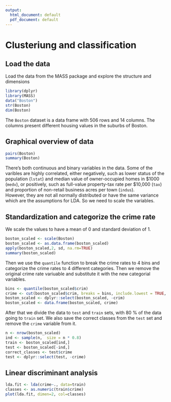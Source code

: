 ```yaml
---
output:
  html_document: default
  pdf_document: default
---
```

# Clusteriung and classification

## Load the data
Load the data from the MASS package and explore the structure and dimensions
```r
library(dplyr)
library(MASS)
data("Boston")
str(Boston)
dim(Boston)
```
The `Boston` dataset is a data frame with 506 rows and 14 columns. The columns present different housing values in the suburbs of Boston.  

## Graphical overview of data
```r
pairs(Boston)
summary(Boston)
```

There's both continuous and binary variables in the data.  Some of the varibles are highly correlated, either negatively, such as lower status of the population (`lstat`) and median value of owner-occupied homes in \$1000 (`medv`), or positively, such as full-value property-tax rate per \$10,000 (`tax`) and proportion of non-retail business acres per town (`indus`).  
However, they are not all normally distributed or have the same variance which are the assumptions for LDA. So we need to scale the variables.

## Standardization and categorize the crime rate
We scale the values to have a mean of 0 and standard deviation of 1. 
```r
boston_scaled <- scale(Boston)
boston_scaled <- as.data.frame(boston_scaled)
apply(boston_scaled,2, sd, na.rm=TRUE)
summary(boston_scaled)
```
Then we use the `quantile` function to break the crime rates to 4 bins and categorize the crime rates to 4 different categories. Then we remove the original crime rate variuable and substitute it with the new categorial variables.
```r
bins <- quantile(boston_scaled$crim)
crime <- cut(boston_scaled$crim, breaks = bins, include.lowest = TRUE, labels = c("low", "med_low", "med_high", "high"))
boston_scaled <- dplyr::select(boston_scaled, -crim)
boston_scaled <- data.frame(boston_scaled, crime)
```
After that we divide the data to `test` and `train` sets, with 80 % of the data going to `train` set. We also save the correct classes from the `test` set and remove the `crime` variable from it.
```r
n <- nrow(boston_scaled)
ind <- sample(n,  size = n * 0.8)
train <- boston_scaled[ind,]
test <- boston_scaled[-ind,]
correct_classes <- test$crime
test <- dplyr::select(test, -crime)
```

## Linear discriminant analysis
```r
lda.fit <- lda(crime~., data=train)
classes <- as.numeric(train$crime)
plot(lda.fit, dimen=2, col=classes)
```